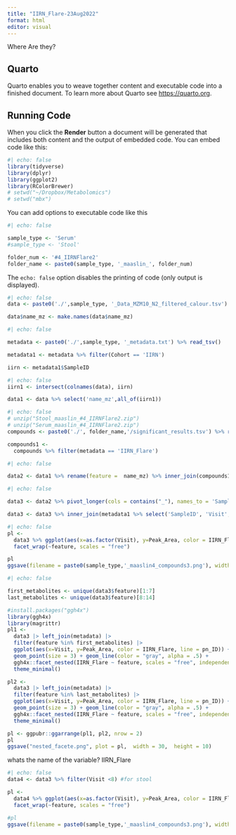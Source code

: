 ```yaml
---
title: "IIRN_Flare-23Aug2022"
format: html
editor: visual
---
```


Where Are they?


## Quarto

Quarto enables you to weave together content and executable code into a finished document. To learn more about Quarto see <https://quarto.org>.

## Running Code

When you click the **Render** button a document will be generated that includes both content and the output of embedded code. You can embed code like this:

```r
#| echo: false
library(tidyverse)
library(dplyr)
library(ggplot2)
library(RColorBrewer)
# setwd("~/Dropbox/Metabolomics")
# setwd("mbx")
```

You can add options to executable code like this

```r
#| echo: false

sample_type <- 'Serum'
#sample_type <- 'Stool'

folder_num <- '#4_IIRNFlare2'
folder_name <- paste0(sample_type, '_maaslin_', folder_num)
```

The `echo: false` option disables the printing of code (only output is displayed).

```r
#| echo: false
data <- paste0('./',sample_type, '_Data_MZM10_N2_filtered_calour.tsv') %>% read_tsv()

data$name_mz <- make.names(data$name_mz)
```

```r
#| echo: false

metadata <- paste0('./',sample_type, '_metadata.txt') %>% read_tsv()

metadata1 <- metadata %>% filter(Cohort == 'IIRN')

iirn <- metadata1$SampleID
```

```r
#| echo: false
iirn1 <- intersect(colnames(data), iirn)

data1 <- data %>% select('name_mz',all_of(iirn1))
```

```r
#| echo: false
# unzip("Stool_maaslin_#4_IIRNFlare2.zip")
# unzip("Serum_maaslin_#4_IIRNFlare2.zip")
compounds <- paste0('./', folder_name,'/significant_results.tsv') %>% read_tsv()

compounds1 <- 
  compounds %>% filter(metadata == 'IIRN_Flare')
```

```r
#| echo: false

data2 <- data1 %>% rename(feature =  name_mz) %>% inner_join(compounds1 %>% select(feature))
```

```r
#| echo: false

data3 <- data2 %>% pivot_longer(cols = contains("_"), names_to = 'SampleID', values_to = 'Peak_Area')

data3 <- data3 %>% inner_join(metadata1 %>% select('SampleID', 'Visit', 'IIRN_Flare'))

```

```r
#| echo: false
pl <- 
  data3 %>% ggplot(aes(x=as.factor(Visit), y=Peak_Area, color = IIRN_Flare)) + geom_boxplot() + 
  facet_wrap(~feature, scales = "free")

pl
ggsave(filename = paste0(sample_type,'_maaslin4_compounds3.png'), width = 60, height = 60, units = "cm", pl)
```

```r
#| echo: false

first_metabolites <- unique(data3$feature)[1:7]
last_metabolites <- unique(data3$feature)[8:14]

#install.packages("ggh4x")
library(ggh4x)
library(magrittr)
pl1 <-
  data3 |> left_join(metadata) |> 
  filter(feature %in% first_metabolites) |> 
  ggplot(aes(x=Visit, y=Peak_Area, color = IIRN_Flare, line = pn_ID)) + 
  geom_point(size = 3) + geom_line(color = "gray", alpha = .5) +
  ggh4x::facet_nested(IIRN_Flare ~ feature, scales = "free", independent = "y" ) + 
  theme_minimal()

pl2 <-
  data3 |> left_join(metadata) |> 
  filter(feature %in% last_metabolites) |> 
  ggplot(aes(x=Visit, y=Peak_Area, color = IIRN_Flare, line = pn_ID)) + 
  geom_point(size = 3) + geom_line(color = "gray", alpha = .5) +
  ggh4x::facet_nested(IIRN_Flare ~ feature, scales = "free", independent = "y" ) + 
  theme_minimal()

pl <- ggpubr::ggarrange(pl1, pl2, nrow = 2)
pl
ggsave("nested_facete.png", plot = pl,  width = 30,  height = 10)
```
whats the name of the variable? IIRN_Flare

```r
#| echo: false
data4 <- data3 %>% filter(Visit <8) #for stool

pl <- 
  data4 %>% ggplot(aes(x=as.factor(Visit), y=Peak_Area, color = IIRN_Flare)) + geom_boxplot() + 
  facet_wrap(~feature, scales = "free")

#pl
ggsave(filename = paste0(sample_type,'_maaslin4_compounds3.png'), width = 60, height = 60, units = "cm", pl)
```

```r

```
